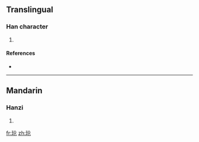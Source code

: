 {{also|瑲}}
==Translingual==

===Han character===
{{Han char|rn=96|rad=玉|as=04|sn=8|four=|canj=一土人尸山 (MGOSU)}}

# {{defn|Han|sort=玉04}}

====References====
* {{Han ref|kx=0728.211|hdz=21104.140|uh=73B1|ud=29617}}

----

==Mandarin==

===Hanzi===
{{cmn-hanzi|tra=瑲|pin=[[qiāng]] ([[qiang1]])|wg=ch'iang<sup>1</sup>}}

# {{defn|Mandarin}}

[[fr:玱]]
[[zh:玱]]